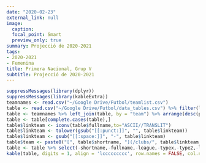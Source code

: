 ```yaml
---
date: "2020-02-23"
external_link: null
image:
  caption: 
  focal_point: Smart
  preview_only: true
summary: Projecció de 2020-2021
tags:
- 2020-2021
- Femenina
title: Primera Nacional, Grup V
subtitle: Projecció de 2020-2021
---
```

```r
suppressMessages(library(dplyr))
suppressMessages(library(kableExtra))
teamnames <- read.csv("~/Google Drive/Futbol/teamlist.csv")
table <- read.csv("~/Google Drive/Futbol/data_tables.csv") %>% filter(league == "segunda_division_femenina")
table <- teamnames %>% left_join(table, by = "team") %>% arrange(desc(proj.points))
table <- table[complete.cases(table),]
table$linkteam <- iconv(table$fullname,to="ASCII//TRANSLIT")
table$linkteam <- tolower(gsub("[[:punct:]]", "", table$linkteam))
table$linkteam <- gsub("[[:space:]]", "-", table$linkteam)
table$team <- paste0("[", table$shortname, "](/clubs/", table$linkteam,"-",table$league,")")
table <- table %>% select(-shortname,-fullname,-league,-typex,-type2,-linkteam)
kable(table, digits = 1, align = 'lccccccccc', row.names = FALSE, col.names = c('Club', 'Punts', 'GD', 'Campió', 'Descens', 'Favor', 'Contra', 'Qualitat')) %>% add_header_above(c('Projecció de la Classificació' = 1, 'Final' = 2, 'Probabilitat (%)' = 2, 'xGols' = 3)) %>% column_spec(1, bold = T) %>% column_spec(3, border_right = T) %>% column_spec(5, border_right = T)
```
